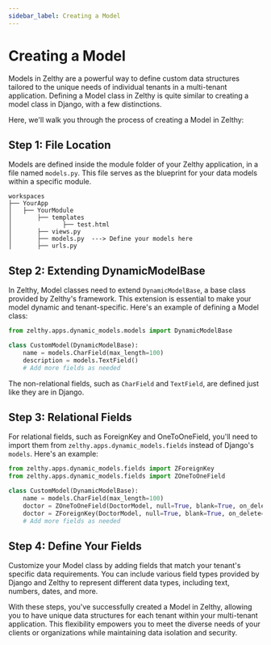 ```yaml
---
sidebar_label: Creating a Model
---
```


# Creating a Model

Models in Zelthy are a powerful way to define custom data structures tailored to the unique needs of individual tenants in a multi-tenant application. Defining a Model class in Zelthy is quite similar to creating a model class in Django, with a few distinctions.

Here, we'll walk you through the process of creating a Model in Zelthy:

## Step 1: File Location

Models are defined inside the module folder of your Zelthy application, in a file named `models.py`. This file serves as the blueprint for your data models within a specific module.

```plaintext
workspaces
├── YourApp
│   ├── YourModule
│       ├── templates
│              ├── test.html
│       ├── views.py
│       ├── models.py  ---> Define your models here
│       ├── urls.py
```

## Step 2: Extending DynamicModelBase

In Zelthy, Model classes need to extend `DynamicModelBase`, a base class provided by Zelthy's framework. This extension is essential to make your model dynamic and tenant-specific. Here's an example of defining a Model class:

```python
from zelthy.apps.dynamic_models.models import DynamicModelBase

class CustomModel(DynamicModelBase):
    name = models.CharField(max_length=100)
    description = models.TextField()
    # Add more fields as needed
```

The non-relational fields, such as `CharField` and `TextField`, are defined just like they are in Django.

## Step 3: Relational Fields

For relational fields, such as ForeignKey and OneToOneField, you'll need to import them from `zelthy.apps.dynamic_models.fields` instead of Django's `models`. Here's an example:

```python
from zelthy.apps.dynamic_models.fields import ZForeignKey
from zelthy.apps.dynamic_models.fields import ZOneToOneField

class CustomModel(DynamicModelBase):
    name = models.CharField(max_length=100)
    doctor = ZOneToOneField(DoctorModel, null=True, blank=True, on_delete=models.CASCADE)
    doctor = ZForeignKey(DoctorModel, null=True, blank=True, on_delete=models.CASCADE)
    # Add more fields as needed
```

## Step 4: Define Your Fields

Customize your Model class by adding fields that match your tenant's specific data requirements. You can include various field types provided by Django and Zelthy to represent different data types, including text, numbers, dates, and more.

With these steps, you've successfully created a Model in Zelthy, allowing you to have unique data structures for each tenant within your multi-tenant application. This flexibility empowers you to meet the diverse needs of your clients or organizations while maintaining data isolation and security.

